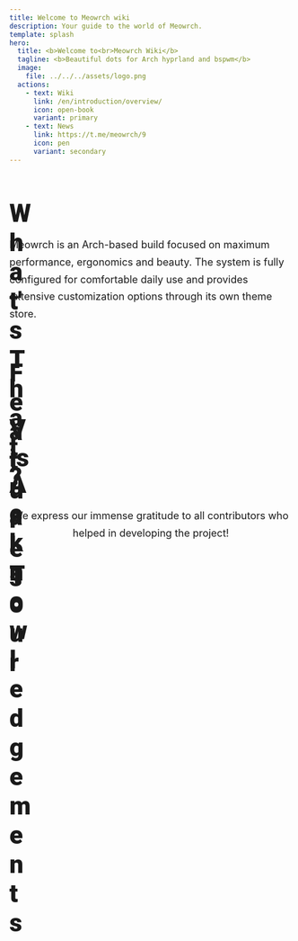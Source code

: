 ```yaml
---
title: Welcome to Meowrch wiki
description: Your guide to the world of Meowrch.
template: splash
hero:
  title: <b>Welcome to<br>Meowrch Wiki</b>
  tagline: <b>Beautiful dots for Arch hyprland and bspwm</b>
  image:
    file: ../../../assets/logo.png
  actions:
    - text: Wiki
      link: /en/introduction/overview/
      icon: open-book
      variant: primary
    - text: News
      link: https://t.me/meowrch/9
      icon: pen
      variant: secondary
---
```



<AuroraBackground />

<div style="margin-bottom: 3rem;">
  <h1 id="whats-that" style="font-family: 'Roboto', sans-serif; font-weight: 900; font-size: clamp(1.75rem, 1.2rem + 2.6vw, 3rem); color: var(--ctp-text); display: flex; align-items: center; justify-content: flex-start; gap: 0.75rem; margin-bottom: 2rem;">
    <Icon name="information" style="color: var(--ctp-mauve); width: clamp(1.6rem, 1.1rem + 1.8vw, 2.5rem); height: clamp(1.6rem, 1.1rem + 1.8vw, 2.5rem);" />
    What's That?
  </h1>
  <p style="color: var(--ctp-subtext1); font-size: clamp(1rem, 0.96rem + 0.4vw, 1.125rem); line-height: 1.7; max-width: 800px; margin: 0 auto 2rem auto;">
    Meowrch is an Arch-based build focused on maximum performance, ergonomics and beauty.
    The system is fully configured for comfortable daily use and provides extensive customization options through its own theme store.
  </p>
</div>

<div style="margin-top: 4rem; margin-bottom: 3rem;">
  <h1 id="features" style="font-family: 'Roboto', sans-serif; font-weight: 900; font-size: clamp(1.75rem, 1.2rem + 2.6vw, 3rem); color: var(--ctp-text); display: flex; align-items: center; justify-content: flex-start; gap: 0.75rem; margin-bottom: 2rem;">
    <Icon name="rocket" style="color: var(--ctp-mauve); width: clamp(1.6rem, 1.1rem + 1.8vw, 2.5rem); height: clamp(1.6rem, 1.1rem + 1.8vw, 2.5rem);" />
    Features
  </h1>
</div>

<CardGrid stagger>
  <FeatureCard
    icon="setting"
    iconColor="settings"
    title="Full Configuration"
    body="The system is fully configured for comfortable daily use"
  />
  <FeatureCard
    icon="puzzle"
    iconColor="custom"
    title="Customization"
    body="Extensive customization options and custom theme repository"
  />
  <FeatureCard
    icon="rocket"
    iconColor="performance"
    title="Performance"
    body="Hotkeys designed for maximum productivity"
  />
  <FeatureCard
    icon="download"
    iconColor="robot"
    title="Auto Installation"
    body="Automatic system installation and configuration"
  />
  <FeatureCard
    icon="add-document"
    iconColor="package"
    title="Chaotic AUR"
    body="Chaotic AUR support for fast installation of popular AUR packages"
  />
  <FeatureCard
    icon="star"
    iconColor="design"
    title="Modern Design"
    body="Providing continuous and reliable support for successful project work"
  />
</CardGrid>

<div style="margin-top: 4rem; margin-bottom: 3rem;">
  <h1 id="visual-tour" style="font-family: 'Roboto', sans-serif; font-weight: 900; font-size: clamp(1.75rem, 1.2rem + 2.6vw, 3rem); color: var(--ctp-text); display: flex; align-items: center; justify-content: flex-start; gap: 0.75rem; margin-bottom: 2rem;">
    <Icon name="laptop" style="color: var(--ctp-mauve); width: clamp(1.6rem, 1.1rem + 1.8vw, 2.5rem); height: clamp(1.6rem, 1.1rem + 1.8vw, 2.5rem);" />
    Visual Tour
  </h1>
</div>

<CardGrid>
  <ShowcaseCard
    author="Meowrch"
    imageSrc={screenshot1.src}
    src="https://github.com/meowrch/meowrch"
  />
  <ShowcaseCard
    author="Meowrch"
    imageSrc={screenshot2.src}
    src="https://github.com/meowrch/meowrch"
  />
  <ShowcaseCard
    author="Meowrch"
    imageSrc={screenshot3.src}
    src="https://github.com/meowrch/meowrch"
  />
  <ShowcaseCard
    author="Meowrch"
    imageSrc={screenshot4.src}
    src="https://github.com/meowrch/meowrch"
  />
  <ShowcaseCard
    author="Meowrch"
    imageSrc={screenshot5.src}
    src="https://github.com/meowrch/meowrch"
  />
  <ShowcaseCard
    author="Meowrch"
    imageSrc={screenshot6.src}
    src="https://github.com/meowrch/meowrch"
  />
  <ShowcaseCard
    author="Meowrch"
    imageSrc={screenshot7.src}
    src="https://github.com/meowrch/meowrch"
  />
</CardGrid>

<ReviewsSection owner="meowrch" repo="meowrch" category="Reviews" locale="en" headingId="reviews" />

<DonateBlock locale="en" />

<div style="margin-top: 4rem; margin-bottom: 3rem;">
  <h1 id="acknowledgements" style="font-family: 'Roboto', sans-serif; font-weight: 900; font-size: clamp(1.75rem, 1.2rem + 2.6vw, 3rem); color: var(--ctp-text); display: flex; align-items: center; justify-content: flex-start; gap: 0.75rem; margin-bottom: 2rem;">
    <Icon name="heart" style="color: var(--ctp-mauve); width: clamp(1.6rem, 1.1rem + 1.8vw, 2.5rem); height: clamp(1.6rem, 1.1rem + 1.8vw, 2.5rem);" />
    Acknowledgements
  </h1>
  <p style="color: var(--ctp-subtext1); font-size: clamp(1rem, 0.96rem + 0.4vw, 1.125rem); line-height: 1.7; max-width: 800px; margin: 0 auto 2rem auto; text-align: center;">
    We express our immense gratitude to all contributors who helped in developing the project!
  </p>
</div>

<CardGrid>
  <ContributorCard
    username="K1rsN7"
    contribution="Actively participates in project development from the start, helps with development and problem solving."
  />
  <ContributorCard
    username="haru2503"
    contribution="Always ready to help other users and solve community issues."
  />
  <ContributorCard
    username="Redm00us"
    contribution="Expands project boundaries by creating a NixOS version and adapting it to new platforms."
  />
</CardGrid>
